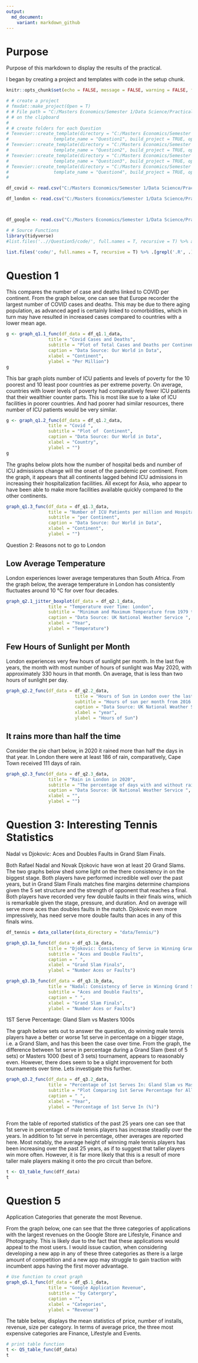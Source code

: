 ```yaml
---
output:
  md_document:
    variant: markdown_github
---
```


# Purpose

Purpose of this markdown to display the results of the practical.

I began by creating a project and templates with code in the setup chunk.

```r
knitr::opts_chunk$set(echo = FALSE, message = FALSE, warning = FALSE, fig.width = 6, fig.height = 5, fig.pos="H", fig.pos = 'H')

# # create a project
# fmxdat::make_project(Open = T)
# # File path = "C:/Masters Economics/Semester 1/Data Science/Practical Test"
# # on the clipboard
# 
# # create folders for each Question
# Texevier::create_template(directory = "C:/Masters Economics/Semester 1/Data Science/Practical2022/23365935",
#                 template_name = "Question1", build_project = TRUE, open_project = TRUE)
# Texevier::create_template(directory = "C:/Masters Economics/Semester 1/Data Science/Practical2022/23365935",
#                 template_name = "Question2", build_project = TRUE, open_project = TRUE)
# Texevier::create_template(directory = "C:/Masters Economics/Semester 1/Data Science/Practical2022/23365935",
#                 template_name = "Question3", build_project = TRUE, open_project = TRUE)
# Texevier::create_template(directory = "C:/Masters Economics/Semester 1/Data Science/Practical2022/23365935",
#                 template_name = "Question4", build_project = TRUE, open_project = TRUE)
# 

df_covid <- read.csv("C:/Masters Economics/Semester 1/Data Science/Practical2022/23365935/Question1/data/Covid/owid-covid-data.csv")

df_london <- read.csv("C:/Masters Economics/Semester 1/Data Science/Practical2022/23365935/Question2/data/London/london_weather.csv")



df_google <- read.csv("C:/Masters Economics/Semester 1/Data Science/Practical2022/23365935/Question5/data/googleplay/googleplaystore.csv")

# # Source Functions
library(tidyverse)
#list.files('..//Question5/code/', full.names = T, recursive = T) %>% as.list() %>% walk(~source(.))

list.files('code/', full.names = T, recursive = T) %>% .[grepl('.R', .)] %>% as.list() %>% walk(~source(.))

```

# Question 1

This compares the number of case and deaths linked to COVID per continent. From the graph below, one can see that Europe recorder the largest number of COVID cases and deaths. This may be due to there aging population, as advanced aged is certainly linked to comorbidities, which in turn may have resulted in increased cases compared to countries with a lower mean age.

```r

g <- graph_q1.1_func(df_data = df_q1.1_data,
                title = "Covid Cases and Deaths",
                subtitle = "Plot of Total Cases and Deaths per Continent",
                caption = "Data Source: Our World in Data",
                xlabel = "Continent",
                ylabel = "Per Million")
g
```

This bar graph plots number of ICU patients and levels of poverty for the 10 poorest and 10 least poor countries as per extreme poverty. On average, countries with lower levels of poverty had comparatively fewer ICU patients that their wealthier counter parts. This is most like sue to a lake of ICU facilities in poorer countries. And had poorer had similar resources, there number of ICU patients would be very similar.

```r
g <- graph_q1.2_func(df_data = df_q1.2_data,
                title = "Covid ",
                subtitle = "Plot of  Continent",
                caption = "Data Source: Our World in Data",
                xlabel = "Country",
                ylabel = "")
g

```


The graphs below plots how the number of hospital beds and number of ICU admissions change will the onset of the pandemic per continent. From the graph, it appears that all continents lagged behind ICU admissions in increasing their hospitalization facilities. All except for Asia, who appear to have been able to make more facilities available quickly compared to the other continents. 


```r
graph_q1.3_func(df_data = df_q1.3_data,
                title = "Number of ICU Patients per million and Hospital Beds per thousand over time",
                subtitle = "per Continent",
                caption = "Data Source: Our World in Data",
                xlabel = "Continent",
                ylabel = "")
```

Question 2: Reasons not to go to London

## Low Average Temperature

London experiences lower average temperatures than South Africa. From the graph below, the average temperature in London has consistently fluctuates around 10 °C for over four decades.


```r
graph_q2.1_jitter_boxplot(df_data = df_q2.1_data,
                title = "Temperature over Time: London",
                subtitle = "Minimum and Maximum Temperature from 1979 to 2020",
                caption = "Data Source: UK National Weather Service ",
                xlabel = "Year",
                ylabel = "Temperature")

```


## Few Hours of Sunlight per Month

London experiences very few hours of sunlight per month. In the last five years, the month with most number of hours of sunlight was May 2020, with approximately 330 hours in that month. On average, that is less than two hours of sunlight per day.

```r
graph_q2.2_func(df_data = df_q2.2_data,
                          title = "Hours of Sun in London over the last 5 years",
                          subtitle = "Hours of sun per month from 2016 to 2020",
                          caption = "Data Source: UK National Weather Service ",
                          xlabel = "year",
                          ylabel = "Hours of Sun")
```


## It rains more than half the time

Consider the pie chart below, in 2020 it rained more than half the days in that year. In London there were at least 186 of rain, comparatively, Cape Town received 111 days of rain.

```r
graph_q2.3_func(df_data = df_q2.3_data,
                title = "Rain in London in 2020",
                subtitle = "The percentage of days with and without rain",
                caption = "Data Source: UK National Weather Service ",
                xlabel = "",
                ylabel = "")

```


# Question 3: Interesting Tennis Statistics

Nadal vs Djokovic: Aces and Doubles Faults in Grand Slam Finals.

Both Rafael Nadal and Novak Djokovic have won at least 20 Grand Slams. The two graphs below shed some light on the there consistency in on the biggest stage. Both players have performed incredible well over the past years, but in Grand Slam Finals matches fine margins determine champions given the 5 set structure and the strength of opponent that reaches a final. Both players have recorded very few double faults in their finals wins, which is remarkable given the stage, pressure, and duration. And on average will serve more aces than doubles faults in the match. Djokovic even more impressively, has need serve more double faults than aces in any of this finals wins.

```r

df_tennis = data_collater(data_directory = "data/Tennis/")

graph_q3.1a_func(df_data = df_q3.1a_data,
                title = "Djokovic: Consistency of Serve in Winning Grand Slam Finals ",
                subtitle = "Aces and Double Faults",
                caption = " ",
                xlabel = "Grand Slam Finals",
                ylabel = "Number Aces or Faults")

graph_q3.1b_func(df_data = df_q3.1b_data,
                title = "Nadal: Consistency of Serve in Winning Grand Slam Finals ",
                subtitle = "Aces and Double Faults",
                caption = " ",
                xlabel = "Grand Slam Finals",
                ylabel = "Number Aces or Faults")
```

1ST Serve Percentage: Gland Slam vs Masters 1000s

The graph below sets out to answer the question, do winning male tennis players have a better or worse 1st serve in percentage on a bigger stage, i.e. a Grand Slam, and has this been the case over time. From the graph, the difference between 1st serve in percentage during a Grand Slam (best of 5 sets) or Masters 1000 (best of 3 sets) tournament, appears to reasonably even. However, there does seem to be a slight improvement for both tournaments over time. Lets investigate this further.

```r

graph_q3.2_func(df_data = df_q3.2_data,
                title = "Percentage of 1st Serves In: Gland Slam vs Masters 1000s ",
                subtitle = "Plot Comparing 1st Serve Percentage for All Male Players when winning matches (1990 - 2022)",
                caption = " ",
                xlabel = "Year",
                ylabel = "Percentage of 1st Serve In (%)")



```

From the table of reported statistics of the past 25 years one can see that 1st serve in percentage of male tennis players has increase steadily over the years. In addition to 1st serve in percentage, other averages are reported here. Most notably, the average height of winning male tennis players has been increasing over the past 25 years, as if to suggest that taller players win more often. However, it is far more likely that this is a result of more taller male players making it onto the pro circuit than before.

```r

t <- Q3_table_func(dff_data)
t
```


# Question 5

Application Categories that generate the most Revenue.

From the graph below, one can see that the three categories of applications with the largest revenues on the Google Store are Lifestyle, Finance and Photography. This is likely due to the fact that these applications would appeal to the most users. I would issue caution, when considering developing a new app in any of these three categories as there is a large amount of competition and a new app may struggle to gain traction with incumbent apps having the first mover advantage.

```r

# Use function to creat graph
graph_q5.1_func(df_data = df_q5.1_data,
                title = "Google Application Revenue",
                subtitle = "by Catergory",
                caption = "",
                xlabel = "Categories",
                ylabel = "Revenue")

```



The table below, displays the mean statistics of price, number of installs, revenue, size per category. In terms of average price, the three most expensive categories are Finance, Lifestyle and Events.

```r
# print table function
t <- Q5_table_func(df_data)
t
```

